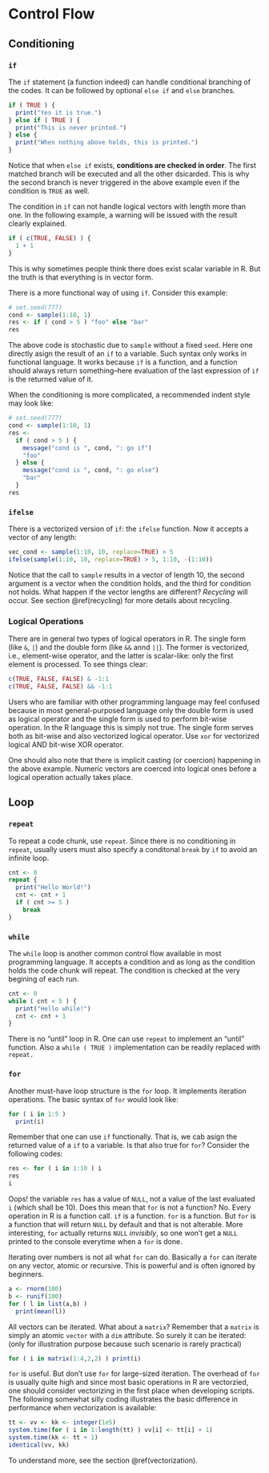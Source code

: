 # Control Flow {#control}

## Conditioning

### `if`

The `if` statement (a function indeed) can handle conditional branching of the codes. It can be followed by optional `else if` and `else` branches.

```r
if ( TRUE ) {
  print("Yes it is true.")
} else if ( TRUE ) {
  print("This is never printed.")
} else {
  print("When nothing above holds, this is printed.")
}
```

Notice that when `else if` exists, **conditions are checked in order**. The first matched branch will be executed and all the other dsicarded. This is why the second branch is never triggered in the above example even if the condition is `TRUE` as well.

The condition in `if` can not handle logical vectors with length more than one. In the following example, a warning will be issued with the result clearly explained.

```r
if ( c(TRUE, FALSE) ) {
  1 + 1
}
```

This is why sometimes people think there does exist scalar variable in R. But the truth is that everything is in vector form.

There is a more functional way of using `if`. Consider this example:

```r
# set.seed(777)
cond <- sample(1:10, 1)
res <- if ( cond > 5 ) "foo" else "bar"
res
```

The above code is stochastic due to `sample` without a fixed `seed`. Here one directly asign the result of an `if` to a variable. Such syntax only works in functional language. It works because `if` is a function, and a function should always return something--here evaluation of the last expression of `if` is the returned value of it.

When the conditioning is more complicated, a recommended indent style may look like:

```r
# set.seed(777)
cond <- sample(1:10, 1)
res <- 
  if ( cond > 5 ) {
    message("cond is ", cond, ": go if")
    "foo" 
  } else {
    message("cond is ", cond, ": go else")
    "bar"
  }
res
```

### `ifelse`

There is a vectorized version of `if`: the `ifelse` function. Now it accepts a vector of any length:

```r
vec_cond <- sample(1:10, 10, replace=TRUE) > 5
ifelse(sample(1:10, 10, replace=TRUE) > 5, 1:10, -(1:10))
```

Notice that the call to `sample` results in a vector of length 10, the second argument is a vector when the condition holds, and the third for condition not holds. What happen if the vector lengths are different? *Recycling* will occur. See section \@ref(recycling) for more details about recycling.

### Logical Operations

There are in general two types of logical operators in R. The single form (like `&`, `|`) and the double form (like `&&` annd `||`). The former is vectorized, i.e., element-wise operator, and the latter is scalar-like: only the first element is processed. To see things clear:

```r
c(TRUE, FALSE, FALSE) & -1:1 
c(TRUE, FALSE, FALSE) && -1:1 
```

Users who are familiar with other programming language may feel confused because in most general-purposed language only the double form is used as logical operator and the single form is used to perform bit-wise operation. In the R language this is simply not true. The single form serves both as bit-wise and also vectorized logical operator. Use `xor` for vectorized logical AND bit-wise XOR operator.

One should also note that there is implicit casting (or coercion) happening in the above example. Numeric vectors are coerced into logical ones before a logical operation actually takes place.

## Loop

### `repeat`

To repeat a code chunk, use `repeat`. Since there is no conditioning in `repeat`, usually users must also specify a conditonal `break` by `if` to avoid an infinite loop. 

```r
cnt <- 0
repeat {
  print("Hello World!")
  cnt <- cnt + 1
  if ( cnt >= 5 )
    break
}
```

### `while`

The `while` loop is another common control flow available in most programming language. It accepts a condition and as long as the condition holds the code chunk will repeat. The condition is checked at the very begining of each run.

```r
cnt <- 0
while ( cnt < 5 ) {
  print("Hello while!")
  cnt <- cnt + 1
}
```

There is no "until" loop in R. One can use `repeat` to implement an "until" function. Also a `while ( TRUE )` implementation can be readily replaced with `repeat.` 

### `for`

Another must-have loop structure is the `for` loop. It implements iteration operations. The basic syntax of `for` would look like:

```r
for ( i in 1:5 )
  print(i)
```

Remember that one can use `if` functionally. That is, we cab asign the returned value of a `if` to a variable. Is that also true for `for`? Consider the following codes:

```r
res <- for ( i in 1:10 ) i
res
i
```

Oops! the variable `res` has a value of `NULL`, not a value of the last evaluated `i` (which shall be 10). Does this mean that `for` is not a function? No. Every operation in R is a function call. `if` is a function. `for` is a function. But `for` is a function that will return `NULL` by default and that is not alterable. More interesting, `for` actually returns `NULL` *invisibly*, so one won't get a `NULL` printed to the console everytime when a `for` is done.

Iterating over numbers is not all what `for` can do. Basically a `for` can iterate on any vector, atomic or recursive. This is powerful and is often ignored by beginners.

```r
a <- rnorm(100)
b <- runif(100)
for ( l in list(a,b) )
  print(mean(l))
```

All vectors can be iterated. What about a `matrix`? Remember that a `matrix` is simply an atomic `vector` with a `dim` attribute. So surely it can be iterated: (only for illustration purpose because such scenario is rarely practical)

```r
for ( i in matrix(1:4,2,2) ) print(i)
```

`for` is useful. But don't use `for` for large-sized iteration. The overhead of `for` is usually quite high and since most basic operations in R are vectorzied, one should consider vectorizing in the first place when developing scripts. The following somewhat silly coding illustrates the basic difference in performance when vectorization is available:

```r
tt <- vv <- kk <- integer(1e5)
system.time(for ( i in 1:length(tt) ) vv[i] <- tt[i] + 1)
system.time(kk <- tt + 1)
identical(vv, kk)
```

To understand more, see the section \@ref(vectorization).


